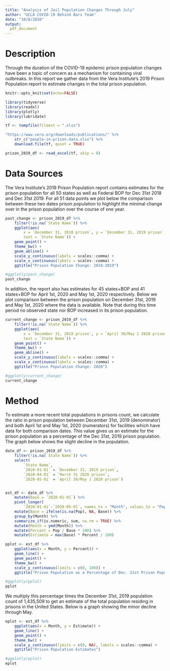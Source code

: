 ```yaml
---
title: "Analysis of Jail Population Changes Through July"
author: "UCLA COVID-19 Behind Bars Team"
date: "10/8/2020"
output:
  pdf_document
---
```


# Description

Through the duration of the COVID-19 epidemic prison population changes have been a topic of concern as a mechanism for containing viral outbreaks. In this report we gather data from the Vera Institute's 2019 Prison Population report to estimate changes in the total prison population. 

```r
knitr::opts_knit$set(echo=FALSE)
```

```r
library(tidyverse)
library(readxl)
library(plotly)
library(lubridate)

tf <- tempfile(fileext = ".xlsx")

"https://www.vera.org/downloads/publications/" %>%
    str_c("people-in-prison-data.xlsx") %>%
    download.file(tf, quiet = TRUE)

prison_2019_df <- read_excel(tf, skip = 8)

```

# Data Sources

The Vera Institute's 2019 Prison Population report contains estimates for the prison population for all 50 states as well as Federal BOP for Dec 31st 2018 and Dec 31st 2019. For all 51 data points we plot below the comparison between these two dates prison population to highlight the minimal change over in the prison population over the course of one year.

```r
past_change <- prison_2019_df %>%
    filter(!is.na(`State Name`)) %>%
    ggplot(aes(
        x = `December 31, 2018 prison`, y = `December 31, 2019 prison`,
        text = `State Name`)) +
    geom_point() +
    theme_bw() +
    geom_abline() +
    scale_y_continuous(labels = scales::comma) +
    scale_x_continuous(labels = scales::comma) +
    ggtitle("Priosn Population Change: 2018-2019")

#ggplotly(past_change)
past_change
```

In addition, the report also has estimates for 45 states+BOP and 41 states+BOP for April 1st, 2020 and May 1st, 2020 respectively. Below we plot comparison between the prison population on December 31st, 2019 and May 1st, 2020 where the data is available. Note that during this time period no observed state nor BOP increased in its prison population.

```r
current_change <- prison_2019_df %>%
    filter(!is.na(`State Name`)) %>%
    ggplot(aes(
        x = `December 31, 2019 prison`, y = `April 30/May 1 2020 prison`,
        text = `State Name`)) +
    geom_point() +
    theme_bw() +
    geom_abline() +
    scale_y_continuous(labels = scales::comma) +
    scale_x_continuous(labels = scales::comma) +
    ggtitle("Priosn Population Change: 2020")

#ggplotly(current_change)
current_change
```

# Method

To estimate a more recent total populations in prisons count, we calculate the ratio in prison population between December 31st, 2019 (denominator) and both April 1st and May 1st, 2020 (numerators) for facilities which have data for both comparison dates. This value gives us an estimate for the prison population as a percentage of the Dec 31st, 2019 prison population. The graph below shows the slight decline in the population.

```r
date_df <- prison_2019_df %>%
    filter(!is.na(`State Name`)) %>%
    select(
        `State Name`,
        `2020-01-01` = `December 31, 2019 prison`,
        `2020-04-01` = `March 31 2020 prison`,
        `2020-05-01` = `April 30/May 1 2020 prison`) 


est_df <- date_df %>%
    mutate(Base = `2020-01-01`) %>%
    pivot_longer(
        `2020-01-01`:`2020-05-01`, names_to = "Month", values_to = "Pop") %>%
    mutate(Base = ifelse(is.na(Pop), NA, Base)) %>%
    group_by(Month) %>%
    summarize_if(is.numeric, sum, na.rm = TRUE) %>%
    mutate(Month = ymd(Month)) %>%
    mutate(Percent = Pop / Base * 100) %>%
    mutate(Estimate = max(Base) * Percent / 100)

pplot <- est_df %>%
    ggplot(aes(x = Month, y = Percent)) +
    geom_line() +
    geom_point() +
    theme_bw() +
    scale_y_continuous(limits = c(0, 100)) +
    ggtitle("Prison Population as a Percentage of Dec. 31st Prison Population")

#ggplotly(pplot)
pplot
```

We multiply this percentage times the December 31st, 2019 population count of 1,435,509 to get an estimate of the total population residing in prisons in the United States. Below is a graph showing the minor decline through May. 

```r
eplot <- est_df %>%
    ggplot(aes(x = Month, y = Estimate)) +
    geom_line() +
    geom_point() +
    theme_bw() +
    scale_y_continuous(limits = c(0, NA), labels = scales::comma) +
    ggtitle("Prison Population Estimates")

#ggplotly(eplot)
eplot

```